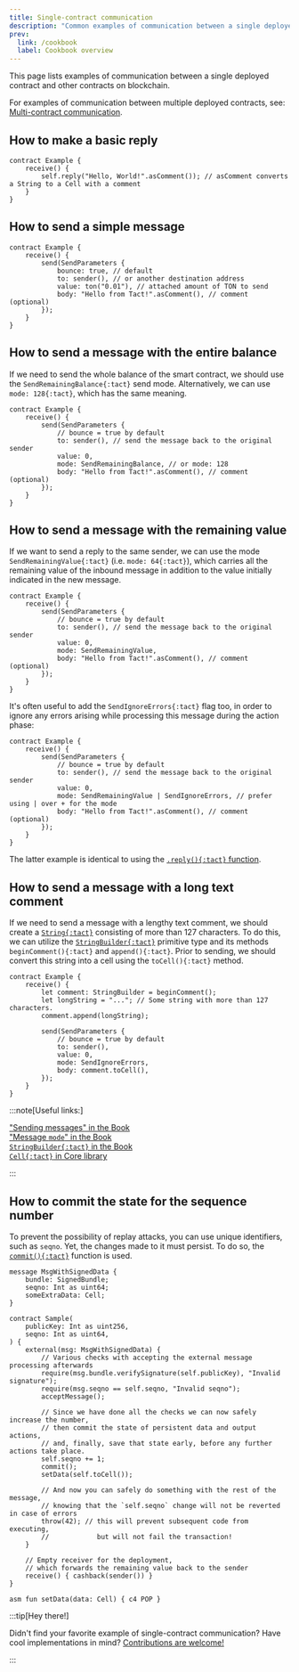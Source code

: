 ```yaml
---
title: Single-contract communication
description: "Common examples of communication between a single deployed contract and other contracts on blockchain"
prev:
  link: /cookbook
  label: Cookbook overview
---
```


This page lists examples of communication between a single deployed contract and other contracts on blockchain.

For examples of communication between multiple deployed contracts, see: [Multi-contract communication](/cookbook/multi-communication).

## How to make a basic reply

```tact
contract Example {
    receive() {
        self.reply("Hello, World!".asComment()); // asComment converts a String to a Cell with a comment
    }
}
```

## How to send a simple message

```tact
contract Example {
    receive() {
        send(SendParameters {
            bounce: true, // default
            to: sender(), // or another destination address
            value: ton("0.01"), // attached amount of TON to send
            body: "Hello from Tact!".asComment(), // comment (optional)
        });
    }
}
```

## How to send a message with the entire balance

If we need to send the whole balance of the smart contract, we should use the `SendRemainingBalance{:tact}` send mode. Alternatively, we can use `mode: 128{:tact}`, which has the same meaning.

```tact
contract Example {
    receive() {
        send(SendParameters {
            // bounce = true by default
            to: sender(), // send the message back to the original sender
            value: 0,
            mode: SendRemainingBalance, // or mode: 128
            body: "Hello from Tact!".asComment(), // comment (optional)
        });
    }
}
```

## How to send a message with the remaining value

If we want to send a reply to the same sender, we can use the mode `SendRemainingValue{:tact}` (i.e. `mode: 64{:tact}`), which carries all the remaining value of the inbound message in addition to the value initially indicated in the new message.

```tact
contract Example {
    receive() {
        send(SendParameters {
            // bounce = true by default
            to: sender(), // send the message back to the original sender
            value: 0,
            mode: SendRemainingValue,
            body: "Hello from Tact!".asComment(), // comment (optional)
        });
    }
}
```

It's often useful to add the `SendIgnoreErrors{:tact}` flag too, in order to ignore any errors arising while processing this message during the action phase:

```tact
contract Example {
    receive() {
        send(SendParameters {
            // bounce = true by default
            to: sender(), // send the message back to the original sender
            value: 0,
            mode: SendRemainingValue | SendIgnoreErrors, // prefer using | over + for the mode
            body: "Hello from Tact!".asComment(), // comment (optional)
        });
    }
}
```

The latter example is identical to using the [`.reply(){:tact}` function](#how-to-make-a-basic-reply).

## How to send a message with a long text comment

If we need to send a message with a lengthy text comment, we should create a [`String{:tact}`](/book/types#primitive-types) consisting of more than 127 characters. To do this, we can utilize the [`StringBuilder{:tact}`](/book/types#primitive-types) primitive type and its methods `beginComment(){:tact}` and `append(){:tact}`. Prior to sending, we should convert this string into a cell using the `toCell(){:tact}` method.

```tact
contract Example {
    receive() {
        let comment: StringBuilder = beginComment();
        let longString = "..."; // Some string with more than 127 characters.
        comment.append(longString);

        send(SendParameters {
            // bounce = true by default
            to: sender(),
            value: 0,
            mode: SendIgnoreErrors,
            body: comment.toCell(),
        });
    }
}
```

:::note[Useful links:]

  ["Sending messages" in the Book](/book/send#send-message)\
  ["Message `mode`" in the Book](/book/message-mode)\
  [`StringBuilder{:tact}` in the Book](/book/types#primitive-types)\
  [`Cell{:tact}` in Core library](/ref/core-cells)

:::

## How to commit the state for the sequence number

To prevent the possibility of replay attacks, you can use unique identifiers, such as `seqno`. Yet, the changes made to it must persist. To do so, the [`commit(){:tact}`](/ref/core-contextstate#commit) function is used.

```tact {20}
message MsgWithSignedData {
    bundle: SignedBundle;
    seqno: Int as uint64;
    someExtraData: Cell;
}

contract Sample(
    publicKey: Int as uint256,
    seqno: Int as uint64,
) {
    external(msg: MsgWithSignedData) {
        // Various checks with accepting the external message processing afterwards
        require(msg.bundle.verifySignature(self.publicKey), "Invalid signature");
        require(msg.seqno == self.seqno, "Invalid seqno");
        acceptMessage();

        // Since we have done all the checks we can now safely increase the number,
        // then commit the state of persistent data and output actions,
        // and, finally, save that state early, before any further actions take place.
        self.seqno += 1;
        commit();
        setData(self.toCell());

        // And now you can safely do something with the rest of the message,
        // knowing that the `self.seqno` change will not be reverted in case of errors
        throw(42); // this will prevent subsequent code from executing,
        //            but will not fail the transaction!
    }

    // Empty receiver for the deployment,
    // which forwards the remaining value back to the sender
    receive() { cashback(sender()) }
}

asm fun setData(data: Cell) { c4 POP }
```

:::tip[Hey there!]

  Didn't find your favorite example of single-contract communication? Have cool implementations in mind? [Contributions are welcome!](https://github.com/tact-lang/tact/issues)

:::
